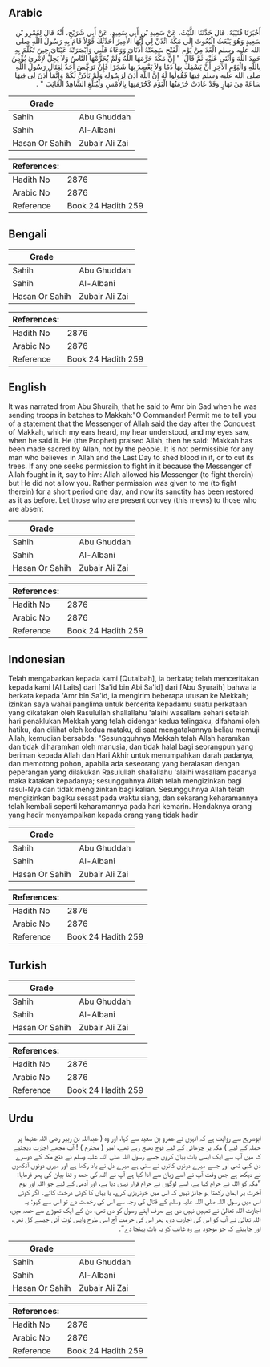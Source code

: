 ## Arabic


<div dir="rtl" lang="ar" style={{fontSize:'larger',backgroundColor:'#f8f9fa',padding:20}}>
أَخْبَرَنَا قُتَيْبَةُ، قَالَ حَدَّثَنَا اللَّيْثُ، عَنْ سَعِيدِ بْنِ أَبِي سَعِيدٍ، عَنْ أَبِي شُرَيْحٍ، أَنَّهُ قَالَ لِعَمْرِو بْنِ سَعِيدٍ وَهُوَ يَبْعَثُ الْبُعُوثَ إِلَى مَكَّةَ ائْذَنْ لِي أَيُّهَا الأَمِيرُ أُحَدِّثْكَ قَوْلاً قَامَ بِهِ رَسُولُ اللَّهِ صلى الله عليه وسلم الْغَدَ مِنْ يَوْمِ الْفَتْحِ سَمِعَتْهُ أُذُنَاىَ وَوَعَاهُ قَلْبِي وَأَبْصَرَتْهُ عَيْنَاىَ حِينَ تَكَلَّمَ بِهِ حَمِدَ اللَّهَ وَأَثْنَى عَلَيْهِ ثُمَّ قَالَ ‏ "‏ إِنَّ مَكَّةَ حَرَّمَهَا اللَّهُ وَلَمْ يُحَرِّمْهَا النَّاسُ وَلاَ يَحِلُّ لاِمْرِئٍ يُؤْمِنُ بِاللَّهِ وَالْيَوْمِ الآخِرِ أَنْ يَسْفِكَ بِهَا دَمًا وَلاَ يَعْضِدَ بِهَا شَجَرًا فَإِنْ تَرَخَّصَ أَحَدٌ لِقِتَالِ رَسُولِ اللَّهِ صلى الله عليه وسلم فِيهَا فَقُولُوا لَهُ إِنَّ اللَّهَ أَذِنَ لِرَسُولِهِ وَلَمْ يَأْذَنْ لَكُمْ وَإِنَّمَا أَذِنَ لِي فِيهَا سَاعَةً مِنْ نَهَارٍ وَقَدْ عَادَتْ حُرْمَتُهَا الْيَوْمَ كَحُرْمَتِهَا بِالأَمْسِ وَلْيُبَلِّغِ الشَّاهِدُ الْغَائِبَ ‏"‏ ‏.‏
</div>
<div style={{backgroundColor:'#f8f9fa',padding:20, marginBottom: 10}}><table> <thead> <tr> <th>Grade</th> <th></th> </tr> </thead> <tbody> <tr><td>Sahih</td><td>Abu Ghuddah</td></tr><tr><td>Sahih</td><td>Al-Albani</td></tr><tr><td>Hasan Or Sahih</td><td>Zubair Ali Zai</td></tr></tbody></table><table> <thead> <tr> <th>References:</th> <th></th> </tr> </thead> <tbody><tr><td>Hadith No</td><td>2876</td></tr><tr><td>Arabic No</td><td>2876</td></tr><tr><td>Reference</td><td>Book 24 Hadith 259</td></tr></tbody></table></div>

## Bengali


<div dir="ltr" lang="bn" style={{fontSize:'larger',backgroundColor:'#f8f9fa',padding:20}}>

</div>
<div style={{backgroundColor:'#f8f9fa',padding:20, marginBottom: 10}}><table> <thead> <tr> <th>Grade</th> <th></th> </tr> </thead> <tbody> <tr><td>Sahih</td><td>Abu Ghuddah</td></tr><tr><td>Sahih</td><td>Al-Albani</td></tr><tr><td>Hasan Or Sahih</td><td>Zubair Ali Zai</td></tr></tbody></table><table> <thead> <tr> <th>References:</th> <th></th> </tr> </thead> <tbody><tr><td>Hadith No</td><td>2876</td></tr><tr><td>Arabic No</td><td>2876</td></tr><tr><td>Reference</td><td>Book 24 Hadith 259</td></tr></tbody></table></div>

## English


<div dir="ltr" lang="en" style={{fontSize:'larger',backgroundColor:'#f8f9fa',padding:20}}>
It was narrated from Abu Shuraih, that he said to Amr bin Sad when he was sending troops in batches to Makkah:"O Commander! Permit me to tell you of a statement that the Messenger of Allah said the day after the Conquest of Makkah, which my ears heard, my hear understood, and my eyes saw, when he said it. He (the Prophet) praised Allah, then he said: 'Makkah has been made sacred by Allah, not by the people. It is not permissible for any man who believes in Allah and the Last Day to shed blood in it, or to cut its trees. If any one seeks permission to fight in it because the Messenger of Allah fought in it, say to him: Allah allowed his Messenger (to fight therein) but He did not allow you. Rather permission was given to me (to fight therein) for a short period one day, and now its sanctity has been restored as it as before. Let those who are present convey (this mews) to those who are absent
</div>
<div style={{backgroundColor:'#f8f9fa',padding:20, marginBottom: 10}}><table> <thead> <tr> <th>Grade</th> <th></th> </tr> </thead> <tbody> <tr><td>Sahih</td><td>Abu Ghuddah</td></tr><tr><td>Sahih</td><td>Al-Albani</td></tr><tr><td>Hasan Or Sahih</td><td>Zubair Ali Zai</td></tr></tbody></table><table> <thead> <tr> <th>References:</th> <th></th> </tr> </thead> <tbody><tr><td>Hadith No</td><td>2876</td></tr><tr><td>Arabic No</td><td>2876</td></tr><tr><td>Reference</td><td>Book 24 Hadith 259</td></tr></tbody></table></div>

## Indonesian


<div dir="ltr" lang="id" style={{fontSize:'larger',backgroundColor:'#f8f9fa',padding:20}}>
Telah mengabarkan kepada kami [Qutaibah], ia berkata; telah menceritakan kepada kami [Al Laits] dari [Sa'id bin Abi Sa'id] dari [Abu Syuraih] bahwa ia berkata kepada 'Amr bin Sa'id, ia mengirim beberapa utusan ke Mekkah; izinkan saya wahai panglima untuk bercerita kepadamu suatu perkataan yang dikatakan oleh Rasulullah shallallahu 'alaihi wasallam sehari setelah hari penaklukan Mekkah yang telah didengar kedua telingaku, difahami oleh hatiku, dan dilihat oleh kedua mataku, di saat mengatakannya beliau memuji Allah, kemudian bersabda: "Sesungguhnya Mekkah telah Allah haramkan dan tidak diharamkan oleh manusia, dan tidak halal bagi seorangpun yang beriman kepada Allah dan Hari Akhir untuk menumpahkan darah padanya, dan memotong pohon, apabila ada seseorang yang beralasan dengan peperangan yang dilakukan Rasulullah shallallahu 'alaihi wasallam padanya maka katakan kepadanya; sesungguhnya Allah telah mengizinkan bagi rasul-Nya dan tidak mengizinkan bagi kalian. Sesungguhnya Allah telah mengizinkan bagiku sesaat pada waktu siang, dan sekarang keharamannya telah kembali seperti keharamannya pada hari kemarin. Hendaknya orang yang hadir menyampaikan kepada orang yang tidak hadir
</div>
<div style={{backgroundColor:'#f8f9fa',padding:20, marginBottom: 10}}><table> <thead> <tr> <th>Grade</th> <th></th> </tr> </thead> <tbody> <tr><td>Sahih</td><td>Abu Ghuddah</td></tr><tr><td>Sahih</td><td>Al-Albani</td></tr><tr><td>Hasan Or Sahih</td><td>Zubair Ali Zai</td></tr></tbody></table><table> <thead> <tr> <th>References:</th> <th></th> </tr> </thead> <tbody><tr><td>Hadith No</td><td>2876</td></tr><tr><td>Arabic No</td><td>2876</td></tr><tr><td>Reference</td><td>Book 24 Hadith 259</td></tr></tbody></table></div>

## Turkish


<div dir="ltr" lang="tr" style={{fontSize:'larger',backgroundColor:'#f8f9fa',padding:20}}>

</div>
<div style={{backgroundColor:'#f8f9fa',padding:20, marginBottom: 10}}><table> <thead> <tr> <th>Grade</th> <th></th> </tr> </thead> <tbody> <tr><td>Sahih</td><td>Abu Ghuddah</td></tr><tr><td>Sahih</td><td>Al-Albani</td></tr><tr><td>Hasan Or Sahih</td><td>Zubair Ali Zai</td></tr></tbody></table><table> <thead> <tr> <th>References:</th> <th></th> </tr> </thead> <tbody><tr><td>Hadith No</td><td>2876</td></tr><tr><td>Arabic No</td><td>2876</td></tr><tr><td>Reference</td><td>Book 24 Hadith 259</td></tr></tbody></table></div>

## Urdu


<div dir="rtl" lang="ur" style={{fontSize:'larger',backgroundColor:'#f8f9fa',padding:20}}>
ابوشریح سے روایت ہے کہ انہوں نے عمرو بن سعید سے کہا، اور وہ ( عبداللہ بن زبیر رضی اللہ عنہما پر حملہ کے لیے ) مکہ پر چڑھائی کے لیے فوج بھیج رہے تھے، امیر ( محترم ) ! آپ مجھے اجازت دیجئیے کہ میں آپ سے ایک ایسی بات بیان کروں جسے رسول اللہ صلی اللہ علیہ وسلم نے فتح مکہ کے دوسرے دن کہی تھی اور جسے میرے دونوں کانوں نے سنی ہے میرے دل نے یاد رکھا ہے اور میری دونوں آنکھوں نے دیکھا ہے جس وقت آپ نے اسے زبان سے ادا کیا ہے آپ نے اللہ کی حمد و ثنا بیان کی پھر فرمایا: ”مکہ کو اللہ نے حرام کیا ہے، اسے لوگوں نے حرام قرار نہیں دیا ہے، اور آدمی کے لیے جو اللہ اور یوم آخرت پر ایمان رکھتا ہو جائز نہیں کہ اس میں خونریزی کرے، یا یہاں کا کوئی درخت کاٹے۔ اگر کوئی اس میں رسول اللہ صلی اللہ علیہ وسلم کے قتال کی وجہ سے اس کی رخصت دے تو اس سے کہو: یہ اجازت اللہ تعالیٰ نے تمہیں نہیں دی ہے صرف اپنے رسول کو دی تھی، دن کے ایک تھوڑے سے حصہ میں، اللہ تعالیٰ نے آپ کو اس کی اجازت دی، پھر اس کی حرمت آج اسی طرح واپس لوٹ آئی جیسے کل تھی، اور چاہیئے کہ جو موجود ہے وہ غائب کو یہ بات پہنچا دے“۔
</div>
<div style={{backgroundColor:'#f8f9fa',padding:20, marginBottom: 10}}><table> <thead> <tr> <th>Grade</th> <th></th> </tr> </thead> <tbody> <tr><td>Sahih</td><td>Abu Ghuddah</td></tr><tr><td>Sahih</td><td>Al-Albani</td></tr><tr><td>Hasan Or Sahih</td><td>Zubair Ali Zai</td></tr></tbody></table><table> <thead> <tr> <th>References:</th> <th></th> </tr> </thead> <tbody><tr><td>Hadith No</td><td>2876</td></tr><tr><td>Arabic No</td><td>2876</td></tr><tr><td>Reference</td><td>Book 24 Hadith 259</td></tr></tbody></table></div>
